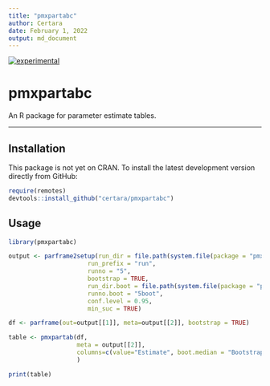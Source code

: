 ```yaml
---
title: "pmxpartabc"
author: Certara
date: February 1, 2022
output: md_document
---
```


[![experimental](http://badges.github.io/stability-badges/dist/experimental.svg)](http://github.com/badges/stability-badges)

# pmxpartabc

An R package for parameter estimate tables.

----

## Installation

This package is not yet on CRAN. To install the latest development version directly from GitHub:

``` r
require(remotes)
devtools::install_github("certara/pmxpartabc")
```

## Usage

```r
library(pmxpartabc)

output <- parframe2setup(run_dir = file.path(system.file(package = "pmxpartabc"), "examples"), 
                      run_prefix = "run", 
                      runno = "5",
                      bootstrap = TRUE,
                      run_dir.boot = file.path(system.file(package = "pmxpartabc"), "examples", "bootstrap_dir2"),
                      runno.boot = "5boot",
                      conf.level = 0.95, 
                      min_suc = TRUE)

df <- parframe(out=output[[1]], meta=output[[2]], bootstrap = TRUE)  

table <- pmxpartab(df, 
                   meta = output[[2]],
                   columns=c(value="Estimate", boot.median = "Bootstrap Estimate", rse="RSE%", ci95="95%CI", shrinkage="Shrinkage")
                   )

print(table)

```


